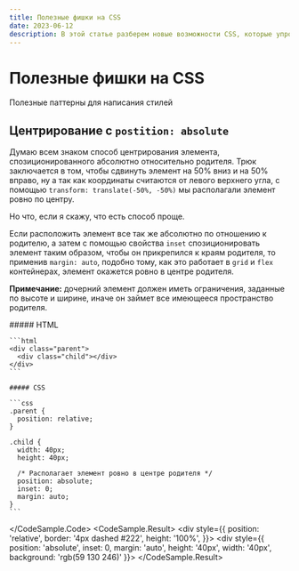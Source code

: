```yaml
---
title: Полезные фишки на CSS
date: 2023-06-12
description: В этой статье разберем новые возможности CSS, которые упростят вашу жизнь верстальщика
---
```


# Полезные фишки на CSS

Полезные паттерны для написания стилей

## Центрирование с `postition: absolute`

Думаю всем знаком способ центрирования элемента, спозиционированного абсолютно относительно родителя.
Трюк заключается в том, чтобы сдвинуть элемент на 50% вниз и на 50% вправо, ну а так как координаты считаются
от левого верхнего угла, с помощью `transform: translate(-50%, -50%)` мы располагали элемент ровно по центру.

Но что, если я скажу, что есть способ проще.

Если расположить элемент все так же абсолютно по отношению к родителю, а затем с помощью свойства `inset`
спозиционировать элемент таким образом, чтобы он прикрепился к краям родителя, то применив `margin: auto`,
подобно тому, как это работает в `grid` и `flex` контейнерах, элемент окажется ровно в центре родителя.

**Примечание:** дочерний элемент должен иметь ограничения, заданные по высоте и ширине, иначе он займет
все имеющееся пространство родителя.

<CodeSample>
  <CodeSample.Code>
    ##### HTML

    ```html
    <div class="parent">
      <div class="child"></div>
    </div>
    ```

    ##### CSS

    ```css
    .parent {
      position: relative;
    }

    .child {
      width: 40px;
      height: 40px;

      /* Располагает элемент ровно в центре родителя */
      position: absolute;
      inset: 0;
      margin: auto;
    }
    ```

  </CodeSample.Code>
  <CodeSample.Result>
    <div style={{
      position: 'relative',
      border: '4px dashed #222',
      height: '100%',
    }}>
      <div style={{
        position: 'absolute',
        inset: 0,
        margin: 'auto',
        height: '40px',
        width: '40px',
        background: 'rgb(59 130 246)'
      }}></div>
    </div>
  </CodeSample.Result>
</CodeSample>

